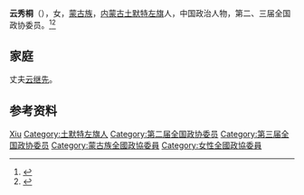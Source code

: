 '''云秀桐'''（{{bd|1907年||1959年|}}），女，[[蒙古族|蒙古族]]，[[内蒙古|内蒙古]][[土默特左旗|土默特左旗]]人，中国政治人物，第二、三届全国政协委员。<ref>{{Cite book|title=历届全国政协委员人名辞典|author=|publisher=中国国际广播出版社|year=1996|isbn=9787507813746|location=北京|pages=286}}</ref><ref>{{Cite book|title=中华人民共和国职官志|author=何虎生, 李耀东, 向常福主编|publisher=中国社会出版社|year=2003|isbn=9787800883934|location=北京|pages=}}</ref>

== 家庭 ==
丈夫[[云继先|云继先]]。

== 参考资料 ==
{{reflist}}

{{中国人物小作品}}

{{Authority control}}
{{DEFAULTSORT:Yun云}}
[[Category:云姓|Xiu]]
[[Category:土默特左旗人|Category:土默特左旗人]]
[[Category:第二届全国政协委员|Category:第二届全国政协委员]]
[[Category:第三届全国政协委员|Category:第三届全国政协委员]]
[[Category:蒙古族全國政協委員|Category:蒙古族全國政協委員]]
[[Category:女性全國政協委員|Category:女性全國政協委員]]